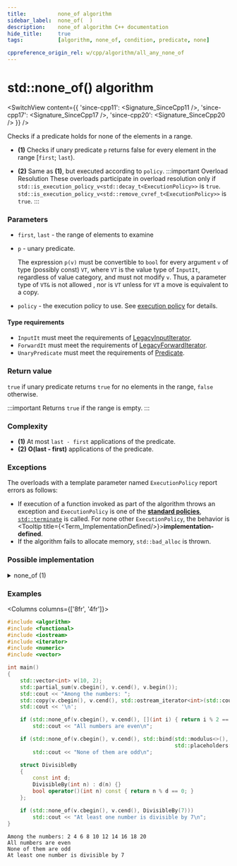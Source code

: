 ```yaml
---
title:			none_of algorithm
sidebar_label:	none_of(  )
description:	none_of algorithm C++ documentation
hide_title:		true
tags:			[algorithm, none_of, condition, predicate, none]

cppreference_origin_rel: w/cpp/algorithm/all_any_none_of
---
```



<!----------------- Codes ---------------------->


# std::none_of() algorithm

<SwitchView content={{
	'since-cpp11': <Signature_SinceCpp11 />,
	'since-cpp17': <Signature_SinceCpp17 />,
	'since-cpp20': <Signature_SinceCpp20 />
}} />

Checks if a predicate holds for none of the elements in a range.

- **(1)** Checks if unary predicate `p` returns false for every element in the range [`first`; `last`).

- **(2)** Same as **(1)**, but executed according to `policy`.
	:::important Overload Resolution
	These overloads participate in overload resolution only if
	<Until v='cpp20'> <code>std::is_execution_policy_v&lt;std::decay_t&lt;ExecutionPolicy&gt;&gt;</code> is <code>true</code>. </Until>
	<Since v='cpp20'> <code>std::is_execution_policy_v&lt;std::remove_cvref_t&lt;ExecutionPolicy&gt;&gt;</code> is <code>true</code>. </Since>
	:::

### Parameters

- `first`, `last` - the range of elements to examine
- `p` - unary predicate.

	The expression `p(v)` must be convertible to `bool` for every argument `v` of type (possibly const) `VT`, where `VT` is the value type of `InputIt`, regardless of value category, and must not modify `v`. Thus, a parameter type of `VT&` is not allowed <Since v='cpp11'>, nor is <code>VT</code> unless for <code>VT</code> a move is equivalent to a copy.</Since>

- `policy` - the execution policy to use. See [execution policy](#) for details.

#### Type requirements

 - `InputIt` must meet the requirements of [LegacyInputIterator](/docs/named_req/LegacyInputIterator).
 - `ForwardIt` must meet the requirements of [LegacyForwardIterator](/docs/named_req/LegacyForwardIterator).
 - `UnaryPredicate` must meet the requirements of [Predicate](/docs/named_req/Predicate).

### Return value

`true` if unary predicate returns `true` for no elements in the range, `false` otherwise.

:::important
Returns `true` if the range is empty.
:::

### Complexity

- **(1)** At most `last - first` applications of the predicate.
- **(2)** **O(last - first)** applications of the predicate.

### Exceptions

The overloads with a template parameter named `ExecutionPolicy` report errors as follows:
- If execution of a function invoked as part of the algorithm throws an exception and `ExecutionPolicy` is one of the [**standard policies**](#), [`std::terminate`](#) is called.
	For none other `ExecutionPolicy`, the behavior is <Tooltip title={<Term_ImplementationDefined/>}>**implementation-defined**</Tooltip>.
- If the algorithm fails to allocate memory, `std::bad_alloc` is thrown.

### Possible implementation

<details>
<summary>none_of (1)</summary>

```cpp
template<class InputIt, class UnaryPredicate>
constexpr bool none_of(InputIt first, InputIt last, UnaryPredicate p)
{
    return std::find_if(first, last, p) == last;
}
```

</details>

### Examples

<Columns columns={['8fr', '4fr']}>
<div>

```cpp title='Main.cpp' showLineNumbers
#include <algorithm>
#include <functional>
#include <iostream>
#include <iterator>
#include <numeric>
#include <vector>

int main()
{
    std::vector<int> v(10, 2);
    std::partial_sum(v.cbegin(), v.cend(), v.begin());
    std::cout << "Among the numbers: ";
    std::copy(v.cbegin(), v.cend(), std::ostream_iterator<int>(std::cout, " "));
    std::cout << '\n';

    if (std::none_of(v.cbegin(), v.cend(), [](int i) { return i % 2 == 0; }))
        std::cout << "All numbers are even\n";

    if (std::none_of(v.cbegin(), v.cend(), std::bind(std::modulus<>(),
                                                     std::placeholders::_1, 2)))
        std::cout << "None of them are odd\n";

    struct DivisibleBy
    {
        const int d;
        DivisibleBy(int n) : d(n) {}
        bool operator()(int n) const { return n % d == 0; }
    };

    if (std::none_of(v.cbegin(), v.cend(), DivisibleBy(7)))
        std::cout << "At least one number is divisible by 7\n";
}
```

</div>
<div>

```plaintext title="Output"
Among the numbers: 2 4 6 8 10 12 14 16 18 20
All numbers are even
None of them are odd
At least one number is divisible by 7
```

</div>
</Columns>
